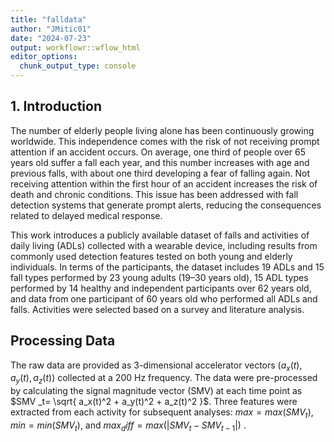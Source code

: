 ```yaml
---
title: "falldata"
author: "JMitic01"
date: "2024-07-23"
output: workflowr::wflow_html
editor_options:
  chunk_output_type: console
---
```


## 1. Introduction

The number of elderly people living alone has been continuously growing worldwide. This independence comes with the risk of not receiving prompt attention if an accident occurs. On average, one third of people over 65 years old suffer a fall each year, and this number increases with age and previous falls, with about one third developing a fear of falling again. Not receiving attention within the first hour of an accident increases the risk of death and chronic conditions. This issue has been addressed with fall detection systems that generate prompt alerts, reducing the consequences related to delayed medical response.

This work introduces a publicly available dataset of falls and activities of daily living (ADLs) collected with a wearable device, including results from commonly used detection features tested on both young and elderly individuals. In terms of the participants, the dataset includes 19 ADLs and 15 fall types performed by 23 young adults (19–30 years old), 15 ADL types performed by 14 healthy and independent participants over 62 years old, and data from one participant of 60 years old who performed all ADLs and falls. Activities were selected based on a survey and literature analysis.

## Processing Data

The raw data are provided as 3-dimensional accelerator vectors $(a_x(t), a_y(t), a_z(t) )$  collected at a 200 Hz frequency. The data were pre-processed by calculating the signal magnitude vector (SMV) at each time point as $SMV _t= \sqrt{ a_x(t)^2 +  a_y(t)^2 + a_z(t)^2 }$.  Three features were extracted from each activity for subsequent analyses: $max = max (SMV_t)$, $min = min(SMV_t)$, and $max_ diff = max ( | SMV_t - SMV_{t-1} | )$ .

